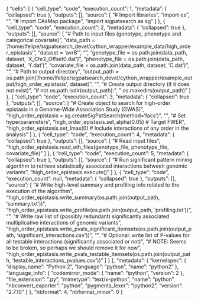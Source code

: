 {
 "cells": [
  {
   "cell_type": "code",
   "execution_count": 1,
   "metadata": {
    "collapsed": true
   },
   "outputs": [],
   "source": [
    "# Import libraries\n",
    "import os\n",
    "\n",
    "# Import CAsMap package\n",
    "import sigpatsearch as sg"
   ]
  },
  {
   "cell_type": "code",
   "execution_count": 2,
   "metadata": {
    "collapsed": true
   },
   "outputs": [],
   "source": [
    "# Path to input files (genotype, phenotype and categorical covariate)\n",
    "data_path = '/home/lfelipe/sigpatsearch_devel/cython_wrapper/example_data/high_order_epistasis'\n",
    "dataset = 'avrB'\n",
    "\n",
    "genotype_file = os.path.join(data_path, dataset, 'X_Chr2_Offset0.dat')\n",
    "phenotype_file = os.path.join(data_path, dataset, 'Y.dat')\n",
    "covariate_file = os.path.join(data_path, dataset, 'C.dat')\n",
    "\n",
    "# Path to output directory\n",
    "output_path = os.path.join('/home/lfelipe/sigpatsearch_devel/cython_wrapper/example_output/high_order_epistasis', dataset)\n",
    "\n",
    "# Create output directory (if it does not exist)\n",
    "if not os.path.isdir(output_path):\n",
    "    os.makedirs(output_path)"
   ]
  },
  {
   "cell_type": "code",
   "execution_count": 3,
   "metadata": {
    "collapsed": true
   },
   "outputs": [],
   "source": [
    "# Create object to search for high-order epistasis in a Genome-Wide Association Study (GWAS)\n",
    "high_order_epistasis = sg.createSigPatSearch(method='facs')\n",
    "\n",
    "# Set hyperparameters\n",
    "high_order_epistasis.set_alpha(0.05)  # Target FWER\n",
    "high_order_epistasis.set_lmax(0)  # Include interactions of any order in the analysis"
   ]
  },
  {
   "cell_type": "code",
   "execution_count": 4,
   "metadata": {
    "collapsed": true
   },
   "outputs": [],
   "source": [
    "# Read input files\n",
    "high_order_epistasis.read_eth_files(genotype_file, phenotype_file, covariate_file)"
   ]
  },
  {
   "cell_type": "code",
   "execution_count": 5,
   "metadata": {
    "collapsed": true
   },
   "outputs": [],
   "source": [
    "# Run significant pattern mining algorithm to retrieve statistically associated interactions between genomic variants\n",
    "high_order_epistasis.execute()"
   ]
  },
  {
   "cell_type": "code",
   "execution_count": null,
   "metadata": {
    "collapsed": true
   },
   "outputs": [],
   "source": [
    "# Write high-level summary and profiling info related to the execution of the algorithm\n",
    "high_order_epistasis.write_summary(os.path.join(output_path, 'summary.txt'))\n",
    "high_order_epistasis.write_profile(os.path.join(output_path, 'profiling.txt'))\n",
    "\n",
    "# Write raw list of (possibly redundant) significantly associated multiplicative interactions of genomic variants\n",
    "high_order_epistasis.write_pvals_significant_itemsets(os.path.join(output_path, 'significant_interactions.csv'))\n",
    "\n",
    "# Optional: write list of P-values for all testable interactions (significantly associated or not)\n",
    "# NOTE: Seems to be broken, so perhaps we should remove it for now\n",
    "high_order_epistasis.write_pvals_testable_itemsets(os.path.join(output_path, 'testable_interactions_pvalues.csv'))"
   ]
  }
 ],
 "metadata": {
  "kernelspec": {
   "display_name": "Python 2",
   "language": "python",
   "name": "python2"
  },
  "language_info": {
   "codemirror_mode": {
    "name": "ipython",
    "version": 2
   },
   "file_extension": ".py",
   "mimetype": "text/x-python",
   "name": "python",
   "nbconvert_exporter": "python",
   "pygments_lexer": "ipython2",
   "version": "2.7.10"
  }
 },
 "nbformat": 4,
 "nbformat_minor": 0
}
